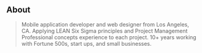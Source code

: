 ## About

> Mobile application developer and web designer from Los Angeles, CA. Applying LEAN Six Sigma principles and Project Management Professional concepts experience to each project. 10+ years working with Fortune 500s, start ups, and small businesses.

